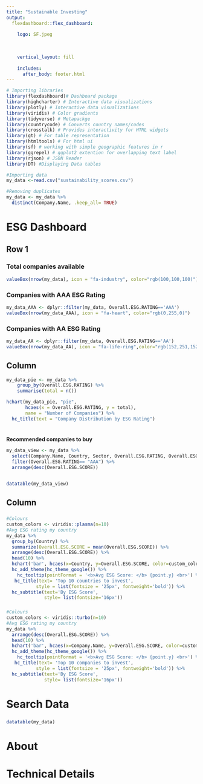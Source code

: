 ```yaml
---
title: "Sustainable Investing"
output: 
  flexdashboard::flex_dashboard:
    
    logo: SF.jpeg
    
    
   
    vertical_layout: fill
   
    includes:
      after_body: footer.html
---
```


```r
# Importing libraries
library(flexdashboard)# Dashboard package
library(highcharter) # Interactive data visualizations
library(plotly) # Interactive data visualizations
library(viridis) # Color gradients
library(tidyverse) # Metapackge
library(countrycode) # Converts country names/codes
library(crosstalk) # Provides interactivity for HTML widgets
library(gt) # For table representation
library(htmltools) # For html ui 
library(sf) # working with simple geographic features in r 
library(ggrepel) # ggplot2 extention for overlapping text label
library(rjson) # JSON Reader
library(DT) #Displaying Data tables 


```


```r
#Importing data 
my_data <-read.csv("sustainability_scores.csv")

#Removing duplicates
my_data <- my_data %>%
  distinct(Company.Name, .keep_all= TRUE) 
```


ESG Dashboard {data-icon="fa-envira"}
================================================================================

## Row 1 {data-height=110, data-width=50}
### Total companies available

```r
valueBox(nrow(my_data), icon = "fa-industry", color="rgb(100,100,100)")
```

### Companies with AAA ESG Rating

```r
my_data_AAA <- dplyr::filter(my_data, Overall.ESG.RATING=='AAA')
valueBox(nrow(my_data_AAA), icon = "fa-heart", color="rgb(0,255,0)")

```

### Companies with AA ESG Rating

```r
my_data_AA <- dplyr::filter(my_data, Overall.ESG.RATING=='AA')
valueBox(nrow(my_data_AA), icon = "fa-life-ring",color="rgb(152,251,152)")
```
    

Column {.tabset .tabset-fade data-width=600}
-----------------------------------------------------------------------

```r
my_data_pie <- my_data %>% 
    group_by(Overall.ESG.RATING) %>%
    summarise(total = n())

hchart(my_data_pie, "pie", 
       hcaes(x = Overall.ESG.RATING, y = total),
       name = "Number of Companies") %>%
  hc_title(text = "Company Distribution by ESG Rating")
  
```

### 
<strong>Recommended companies to buy </strong>

```r



my_data_view <- my_data %>%
  select(Company.Name, Country, Sector, Overall.ESG.RATING, Overall.ESG.SCORE) %>%
  filter(Overall.ESG.RATING== "AAA") %>%
  arrange(desc(Overall.ESG.SCORE))


datatable(my_data_view)

```




Column {data-width=400}
-----------------------------------------------------------------------

### 

```r
#Colours 
custom_colors <- viridis::plasma(n=10)
#Avg ESG rating my country 
my_data %>%
  group_by(Country) %>%
  summarize(Overall.ESG.SCORE = mean(Overall.ESG.SCORE)) %>%
  arrange(desc(Overall.ESG.SCORE)) %>%
  head(10) %>%
  hchart('bar', hcaes(x=Country, y=Overall.ESG.SCORE, color=custom_colors)) %>%
  hc_add_theme(hc_theme_google()) %>%
    hc_tooltip(pointFormat = '<b>Avg ESG Score: </b> {point.y} <br>') %>%
   hc_title(text= 'Top 10 countries to invest', 
           style = list(fontsize = '25px', fontweight='bold')) %>%
  hc_subtitle(text='By ESG Score',
              style= list(fontsize='16px'))
```

### 

```r
#Colours 
custom_colors <- viridis::turbo(n=10)
#Avg ESG rating my country 
my_data %>%
  arrange(desc(Overall.ESG.SCORE)) %>%
  head(10) %>%
  hchart('bar', hcaes(x=Company.Name, y=Overall.ESG.SCORE, color=custom_colors)) %>%
  hc_add_theme(hc_theme_google()) %>%
    hc_tooltip(pointFormat = '<b>Avg ESG Score: </b> {point.y} <br>') %>%
   hc_title(text= 'Top 10 companies to invest', 
           style = list(fontsize = '25px', fontweight='bold')) %>%
  hc_subtitle(text='By ESG Score',
              style= list(fontsize='16px'))
```

Search Data {data-icon="fa-table"}
===============================================================================
###
```r

datatable(my_data)
```


About {data-icon="fa-info-circle"}
=======================================================================



Technical Details {data-icon="fa-info-circle"}
=======================================================================



